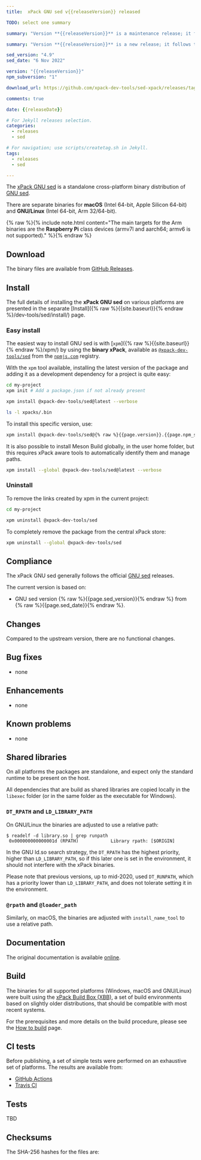 ```yaml
---
title:  xPack GNU sed v{{releaseVersion}} released

TODO: select one summary

summary: "Version **{{releaseVersion}}** is a maintenance release; it fixes ..."

summary: "Version **{{releaseVersion}}** is a new release; it follows the upstream release."

sed_version: "4.9"
sed_date: "6 Nov 2022"

version: "{{releaseVersion}}"
npm_subversion: "1"

download_url: https://github.com/xpack-dev-tools/sed-xpack/releases/tag/v{{releaseVersion}}/

comments: true

date: {{releaseDate}}

# For Jekyll releases selection.
categories:
  - releases
  - sed

# For navigation; use scripts/createtag.sh in Jekyll.
tags:
  - releases
  - sed

---
```


The [xPack GNU sed](https://xpack-dev-tools.github.io/sed-xpack/)
is a standalone cross-platform binary distribution of
[GNU sed](https://www.gnu.org/software/sed/).

There are separate binaries for
**macOS** (Intel 64-bit, Apple Silicon 64-bit)
and **GNU/Linux** (Intel 64-bit, Arm 32/64-bit).

{% raw %}{% include note.html content="The main targets for the Arm binaries
are the **Raspberry Pi** class devices (armv7l and aarch64;
armv6 is not supported)." %}{% endraw %}

## Download

The binary files are available from <a href={frontMatter.download_url}>GitHub Releases</a>.

<Prerequisites/>

## Install

The full details of installing the **xPack GNU sed** on various platforms
are presented in the separate
[Install]({% raw %}{{site.baseurl}}{% endraw %}/dev-tools/sed/install/) page.

### Easy install

The easiest way to install GNU sed is with
[`xpm`]({% raw %}{{site.baseurl}}{% endraw %}/xpm/)
by using the **binary xPack**, available as
[`@xpack-dev-tools/sed`](https://www.npmjs.com/package/@xpack-dev-tools/sed)
from the [`npmjs.com`](https://www.npmjs.com) registry.

With the `xpm` tool available, installing
the latest version of the package and adding it as
a development dependency for a project is quite easy:

```sh
cd my-project
xpm init # Add a package.json if not already present

xpm install @xpack-dev-tools/sed@latest --verbose

ls -l xpacks/.bin
```

To install this specific version, use:

```sh
xpm install @xpack-dev-tools/sed@{% raw %}{{page.version}}.{{page.npm_subversion}}{% endraw %} --verbose
```

It is also possible to install Meson Build globally, in the user home folder,
but this requires xPack aware tools to automatically identify them and
manage paths.

```sh
xpm install --global @xpack-dev-tools/sed@latest --verbose
```

### Uninstall

To remove the links created by xpm in the current project:

```sh
cd my-project

xpm uninstall @xpack-dev-tools/sed
```

To completely remove the package from the central xPack store:

```sh
xpm uninstall --global @xpack-dev-tools/sed
```

## Compliance

The xPack GNU sed generally follows the official
[GNU sed](https://www.gnu.org/software/sed/) releases.

The current version is based on:

- GNU sed version {% raw %}{{page.sed_version}}{% endraw %}
from {% raw %}{{page.sed_date}}{% endraw %}.

## Changes

Compared to the upstream version, there are no functional changes.

## Bug fixes

- none

## Enhancements

- none

## Known problems

- none

## Shared libraries

On all platforms the packages are standalone, and expect only the standard
runtime to be present on the host.

All dependencies that are build as shared libraries are copied locally
in the `libexec` folder (or in the same folder as the executable for Windows).

### `DT_RPATH` and `LD_LIBRARY_PATH`

On GNU/Linux the binaries are adjusted to use a relative path:

```console
$ readelf -d library.so | grep runpath
 0x000000000000001d (RPATH)            Library rpath: [$ORIGIN]
```

In the GNU ld.so search strategy, the `DT_RPATH` has
the highest priority, higher than `LD_LIBRARY_PATH`, so if this later one
is set in the environment, it should not interfere with the xPack binaries.

Please note that previous versions, up to mid-2020, used `DT_RUNPATH`, which
has a priority lower than `LD_LIBRARY_PATH`, and does not tolerate setting
it in the environment.

### `@rpath` and `@loader_path`

Similarly, on macOS, the binaries are adjusted with `install_name_tool` to use a
relative path.

## Documentation

The original documentation is available
[online](https://www.gnu.org/software/sed/manual/).

## Build

The binaries for all supported platforms
(Windows, macOS and GNU/Linux) were built using the
[xPack Build Box (XBB)](https://xpack.github.io/xbb/), a set
of build environments based on slightly older distributions, that should be
compatible with most recent systems.

For the prerequisites and more details on the build procedure, please see the
[How to build](https://github.com/xpack-dev-tools/sed-xpack/blob/xpack/README-MAINTAINER.md) page.

## CI tests

Before publishing, a set of simple tests were performed on an exhaustive
set of platforms. The results are available from:

- [GitHub Actions](https://github.com/xpack-dev-tools/sed-xpack/actions/)
- [Travis CI](https://app.travis-ci.com/github/xpack-dev-tools/sed-xpack/builds/)

## Tests

TBD

## Checksums

The SHA-256 hashes for the files are:
